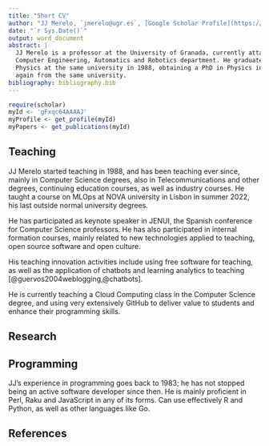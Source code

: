 ```yaml
---
title: "Short CV"
author: "JJ Merelo, `jmerelo@ugr.es`, [Google Scholar Profile](https://scholar.google.com/citations?hl=es&user=gFxqc64AAAAJ)"
date: "`r Sys.Date()`"
output: word_document
abstract: |
  JJ Merelo is a professor at the University of Granada, currently attached to the
  Computer Engineering, Automatics and Robotics department. He graduated in
  Physics at the same university in 1988, obtaining a PhD in Physics in 1994,
  again from the same university.
bibliography: bibliography.bib
---
```


```r
require(scholar)
myId <- 'gFxqc64AAAAJ'
myProfile <- get_profile(myId)
myPapers <- get_publications(myId)
```


## Teaching

JJ Merelo started teaching in 1988, and has been teaching ever since, mainly in Computer Science degrees, also in Telecommunications and other degrees, continuing education courses, as well as industry courses. He taught a course on MLOps at NOVA university in Lisbon in summer 2022, his last outside normal university degrees.

He has participated as keynote speaker in JENUI, the Spanish conference for Computer Science professors. He has also participated in internal formation courses, mainly related to new technologies applied to teaching, open source software and open culture.

His teaching innovation activities include using free software for teaching, as well as the application of chatbots and learning analytics to teaching [@guervos2004weblogging,@chatbots].

He is currently teaching a Cloud Computing class in the Computer Science degree, and using very extensively GitHub to deliver value to students and enhance their programming skills.

## Research

## Programming

JJ's experience in programming goes back to 1983; he has not stopped being an
active software developer since then. He is mainly proficient in Perl, Raku and
JavaScript in any of its forms. Can use effectively R and Python, as well as
other languages like Go.

## References
